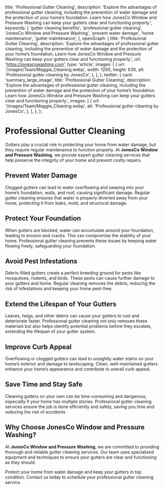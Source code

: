 
  title: 'Professional Gutter Cleaning',
  description: 'Explore the advantages of professional gutter cleaning, including the prevention of water damage and the protection of your home’s foundation. Learn how JonesCo Window and Pressure Washing can keep your gutters clear and functioning properly.',
  keywords: [
    'gutter cleaning benefits',
    'professional gutter cleaning',
    'JonesCo Window and Pressure Washing',
    'prevent water damage',
    'home maintenance',
    'gutter maintenance',
  ],
  openGraph: {
    title: 'Professional Gutter Cleaning',
    description: 'Explore the advantages of professional gutter cleaning, including the prevention of water damage and the protection of your home’s foundation. Learn how JonesCo Window and Pressure Washing can keep your gutters clear and functioning properly.',
    url: 'https://jonescowashing.com',
    type: 'article',
    images: [
      {
        url: '/images/Team/Maggie_Cleaning.webp',
        width: 1200,
        height: 630,
        alt: 'Professional gutter cleaning by JonesCo',
      },
    ],
  },
  twitter: {
    card: 'summary_large_image',
    title: 'Professional Gutter Cleaning',
    description: 'Explore the advantages of professional gutter cleaning, including the prevention of water damage and the protection of your home’s foundation. Learn how JonesCo Window and Pressure Washing can keep your gutters clear and functioning properly.',
    images: [
      {
        url: '/images/Team/Maggie_Cleaning.webp',
        alt: 'Professional gutter cleaning by JonesCo',
      },
    ],
  },
};

# Professional Gutter Cleaning

Gutters play a crucial role in protecting your home from water damage, but they require regular maintenance to function properly. At **JonesCo Window and Pressure Washing**, we provide expert gutter cleaning services that help preserve the integrity of your home and prevent costly repairs.

## Prevent Water Damage

Clogged gutters can lead to water overflowing and seeping into your home’s foundation, walls, and roof, causing significant damage. Regular gutter cleaning ensures that water is properly diverted away from your home, protecting it from leaks, mold, and structural damage.

## Protect Your Foundation

When gutters are blocked, water can accumulate around your foundation, leading to erosion and cracks. This can compromise the stability of your home. Professional gutter cleaning prevents these issues by keeping water flowing freely, safeguarding your foundation.

## Avoid Pest Infestations

Debris-filled gutters create a perfect breeding ground for pests like mosquitoes, rodents, and birds. These pests can cause further damage to your gutters and home. Regular cleaning removes the debris, reducing the risk of infestations and keeping your home pest-free.

## Extend the Lifespan of Your Gutters

Leaves, twigs, and other debris can cause your gutters to rust and deteriorate faster. Professional gutter cleaning not only removes these materials but also helps identify potential problems before they escalate, extending the lifespan of your gutter system.

## Improve Curb Appeal

Overflowing or clogged gutters can lead to unsightly water stains on your home’s exterior and damage to landscaping. Clean, well-maintained gutters enhance your home’s appearance and contribute to overall curb appeal.

## Save Time and Stay Safe

Cleaning gutters on your own can be time-consuming and dangerous, especially if your home has multiple stories. Professional gutter cleaning services ensure the job is done efficiently and safely, saving you time and reducing the risk of accidents.

## Why Choose JonesCo Window and Pressure Washing?

At **JonesCo Window and Pressure Washing**, we are committed to providing thorough and reliable gutter cleaning services. Our team uses specialized equipment and techniques to ensure your gutters are clear and functioning as they should.

Protect your home from water damage and keep your gutters in top condition. Contact us today to schedule your professional gutter cleaning service.
